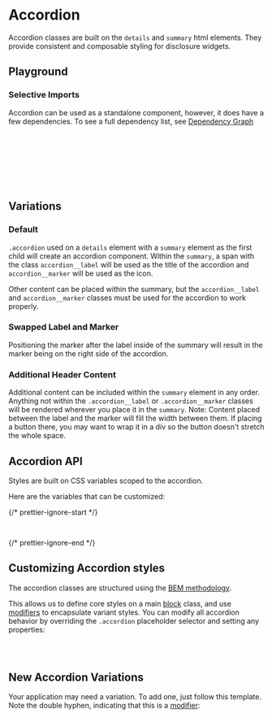 

<Meta of={AccordionStories} />

# Accordion

<div
  dangerouslySetInnerHTML={{
    __html: createSourceCodeLink({ link: 'components/accordion.scss' }).outerHTML,
  }}
></div>

Accordion classes are built on the `details` and `summary` html elements. They provide consistent and composable styling for disclosure widgets.

## Playground

<Canvas of={AccordionStories.Default} />
<Controls of={AccordionStories.Default} />

### Selective Imports

Accordion can be used as a standalone component, however, it does have a few dependencies. To see a full dependency list, see [Dependency Graph](?path=/docs/overview-selective-imports--docs#dependencies)

```css
// Depends on
@import '@rolemodel/optics/dist/scss/core/tokens';
@import '@rolemodel/optics/dist/scss/core/base';
@import '@rolemodel/optics/dist/scss/components/icon';

// Component
@import '@rolemodel/optics/dist/scss/components/accordion';
```

## Variations

### Default

`.accordion` used on a `details` element with a `summary` element as the first child will create an accordion component.
Within the `summary`, a span with the class `accordion__label` will be used as the title of the accordion and `accordion__marker` will be used as the icon.

Other content can be placed within the summary, but the `accordion__label` and `accordion__marker` classes must be used for the accordion to work properly.

<Canvas of={AccordionStories.Default} />

### Swapped Label and Marker

Positioning the marker after the label inside of the summary will result in the marker being on the right side of the accordion.

<Canvas of={AccordionStories.FlipHeaderAndMarker} />

### Additional Header Content

Additional content can be included within the `summary` element in any order. Anything not within the `.accordion__label` or `.accordion__marker` classes will be rendered wherever you place it in the `summary`. Note: Content placed between the label and the marker will fill the width between them. If placing a button there, you may want to wrap it in a div so the button doesn't stretch the whole space.

<Canvas of={AccordionStories.AdditionalHeaderContent} />

## Accordion API

Styles are built on CSS variables scoped to the accordion.

Here are the variables that can be customized:

{/* prettier-ignore-start */}
```css
--_op-accordion-summary-min-height
```
{/* prettier-ignore-end */}

## Customizing Accordion styles

<div
  dangerouslySetInnerHTML={{
    __html: createAlert({
      title: 'Important!',
      description: 'These patterns represent how to customize the style of the accordion for your project.',
    }).outerHTML,
  }}
></div>

The accordion classes are structured using the [BEM methodology](https://getbem.com/naming).

This allows us to define core styles on a main [block](https://getbem.com/naming/#block) class, and use [modifiers](https://getbem.com/naming/#modifier) to encapsulate variant styles. You can modify all accordion behavior by overriding the `.accordion` placeholder selector and setting any properties:

```css
.accordion {
}
```

## New Accordion Variations

<div
  dangerouslySetInnerHTML={{
    __html: createAlert({
      title: 'Important!',
      description: 'These patterns represent how to create new variations of the accordion for your project.',
    }).outerHTML,
  }}
></div>

Your application may need a variation. To add one, just follow this template. Note the double hyphen, indicating that this is a [modifier](https://getbem.com/naming/#modifier):

```css
.accordion--{name} {
  --_op-accordion-summary-min-height: var(--op-font-small);
}
```
